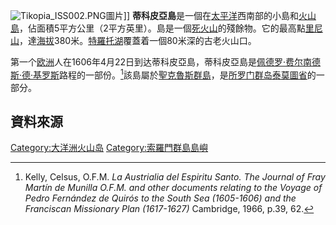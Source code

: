 {{NoteTA|G1=地名|G2=nationality}}
[[Image:Tikopia_ISS002.PNG|thumb]]圖片]]
'''蒂科皮亞島'''是一個在[[太平洋|太平洋]]西南部的小島和[[火山島|火山島]]，佔面積5平方公里（2平方英里）。島是一個[[死火山|死火山]]的殘餘物。它的最高點[[里尼山|里尼山]]，達[[海拔|海拔]]380米。[[特羅托湖|特羅托湖]]覆蓋着一個80米深的古老火山口。

第一个[[欧洲|欧洲]]人在1606年4月22日到达蒂科皮亞島，蒂科皮亞島是[[佩德罗·费尔南德斯·德·基罗斯|佩德罗·费尔南德斯·德·基罗斯]]路程的一部份。<ref>Kelly, Celsus, O.F.M. ''La Austrialia del Espiritu Santo. The Journal of Fray Martín de Munilla O.F.M. and other documents relating to the Voyage of Pedro Fernández de Quirós to the South Sea (1605-1606) and the Franciscan Missionary Plan (1617-1627)'' Cambridge, 1966, p.39, 62.</ref>該島屬於[[聖克魯斯群島|聖克魯斯群島]]，是[[所罗门群岛|所罗门群岛]][[泰莫圖省|泰莫圖省]]的一部分。

==資料來源==
{{reflist}}

{{波利尼西亚}}
[[Category:大洋洲火山岛|Category:大洋洲火山岛]]
[[Category:索羅門群島島嶼|Category:索羅門群島島嶼]]